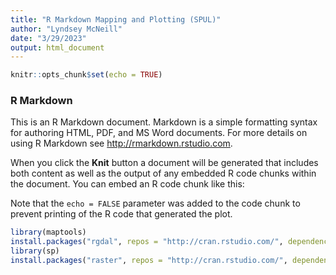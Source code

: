 ```yaml
---
title: "R Markdown Mapping and Plotting (SPUL)"
author: "Lyndsey McNeill"
date: "3/29/2023"
output: html_document
---
```


```r
knitr::opts_chunk$set(echo = TRUE)
```

### R Markdown

This is an R Markdown document. Markdown is a simple formatting syntax for authoring HTML, PDF, and MS Word documents. For more details on using R Markdown see <http://rmarkdown.rstudio.com>.

When you click the **Knit** button a document will be generated that includes both content as well as the output of any embedded R code chunks within the document. You can embed an R code chunk like this:

Note that the `echo = FALSE` parameter was added to the code chunk to prevent printing of the R code that generated the plot.

```r
library(maptools)
install.packages("rgdal", repos = "http://cran.rstudio.com/", dependencies = TRUE)
library(sp)
install.packages("raster", repos = "http://cran.rstudio.com/", dependencies = TRUE)
```

```r

```







